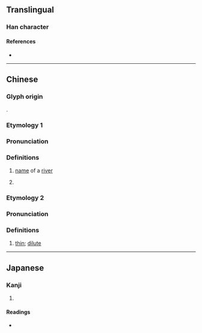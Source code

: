 {{character info/new}}
==Translingual==

===Han character===
{{Han char|rn=85|rad=水|as=11|sn=14|four=|canj=EJDK|ids=⿰氵教 (GHT),⿰氵敎 (J)}}

====References====
* {{Han ref|kx=0645.250|dkj=18132|hdz=31713.050|uh=6F16|ud=28438}}

----

==Chinese==
{{zh-forms}}

===Glyph origin===
{{Han compound|水|alt1=氵|教|c1=s|c2=p|t1=water|ls=psc}}.

===Etymology 1===
{{rfe|zh}}

===Pronunciation===
{{zh-pron
|m=jiào
|c=gaau3
|cat=pn
}}

===Definitions===
{{zh-hanzi}}

# [[name]] of a [[river]] {{rfgloss|zh}}
# {{zh-alt-form|滘|dot=,}} {{zh-used in|東漖|nocap=1|dot=,}} {{n-g|a place name in Guangzhou.}}

===Etymology 2===

===Pronunciation===
{{zh-pron
|mn=kà
|mn-t=ga3
}}

===Definitions===
{{zh-hanzi}} {{tlb|zh|Min Nan}}

# {{lb|zh|Min Nan}} [[thin]]; [[dilute]]

----

==Japanese==

===Kanji===
{{ja-kanji|grade=|rs=水11}}

# {{defn|lang=ja|sort=水11}}

====Readings====
* {{ja-readings|on=[[こう]] (kō), [[きょう]] (kyō)|kun=}}